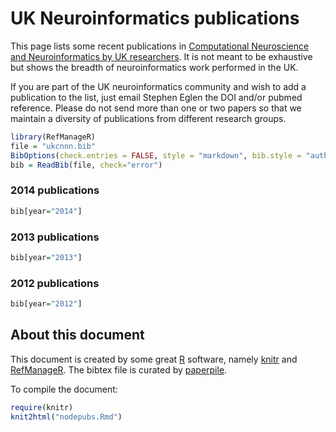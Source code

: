 # UK Neuroinformatics publications

This page lists some recent publications in
[Computational Neuroscience and Neuroinformatics by UK researchers](http://neuroinformatics.org.uk).
It is not meant to be exhaustive but shows the breadth of
neuroinformatics work performed in the UK.

If you are part of the UK neuroinformatics community and wish to add a
publication to the list, just email Stephen Eglen the DOI and/or
pubmed reference.  Please do not send more than one or two papers so
that we maintain a diversity of publications from different research
groups.

```r
library(RefManageR)
file = "ukcnnn.bib"
BibOptions(check.entries = FALSE, style = "markdown", bib.style = "authoryear", cite.style = 'alphabetic', max.names=7)
bib = ReadBib(file, check="error")
```


### 2014 publications
```r
bib[year="2014"]
```

### 2013 publications

```r
bib[year="2013"]
```

### 2012 publications

```r
bib[year="2012"]
```

## About this document

This document is created by some great [R](http://www.r-project.org)
software, namely [knitr](http://yihui.name/knitr/) and
[RefManageR](http://cran.r-project.org/web/packages/RefManageR/index.html).
The bibtex file is curated by [paperpile](http://paperpile.com).


To compile the document:

```r
require(knitr)
knit2html("nodepubs.Rmd")
```
